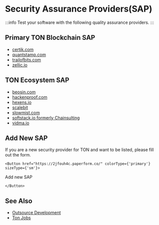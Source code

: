 
# Security Assurance Providers(SAP)

:::info
Test your software with the following quality assurance providers.
:::

## Primary TON Blockchain SAP

* [certik.com](certik.com)
* [quantstamp.com](https://quantstamp.com/)
* [trailofbits.com](https://www.trailofbits.com/)
* [zellic.io](https://www.zellic.io/)

## TON Ecosystem SAP

* [beosin.com](https://beosin.com/)
* [hackenproof.com](https://hackenproof.com/)
* [hexens.io](https://hexens.io/)
* [scalebit](https://www.scalebit.xyz/)
* [slowmist.com](https://slowmist.com/)
* [softstack.io formerly Chainsulting](https://softstack.io/)
* [vidma.io](https://vidma.io/)


## Add New SAP
If you are a new security provider for TON and want to be listed, please fill out the form.

````mdx-code-block 
<Button href="https://2jfouh4c.paperform.co/" colorType={'primary'} sizeType={'sm'}>
````
Add new SAP
````mdx-code-block 
</Button>
````


## See Also
* [Outsource Development](/develop/companies/outsource)
* [Ton Jobs](https://jobs.ton.org/jobs)
